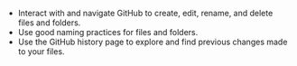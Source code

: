 -   Interact with and navigate GitHub to create, edit, rename, and
    delete files and folders.
-   Use good naming practices for files and folders.
-   Use the GitHub history page to explore and find previous changes made to your files.
